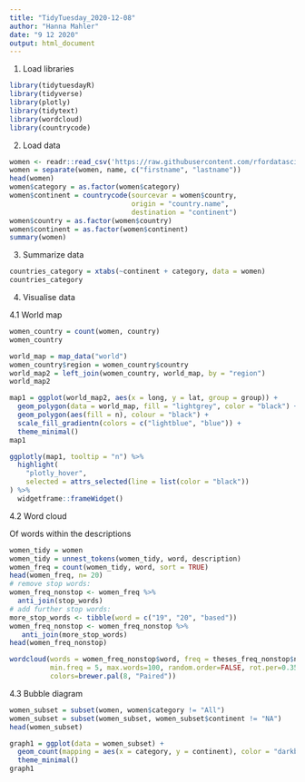 ```yaml
---
title: "TidyTuesday_2020-12-08"
author: "Hanna Mahler"
date: "9 12 2020"
output: html_document
---
```


1. Load libraries
```r
library(tidytuesdayR)
library(tidyverse)
library(plotly)
library(tidytext)
library(wordcloud)
library(countrycode)
```

2. Load data
```r
women <- readr::read_csv('https://raw.githubusercontent.com/rfordatascience/tidytuesday/master/data/2020/2020-12-08/women.csv')
women = separate(women, name, c("firstname", "lastname"))
head(women)
women$category = as.factor(women$category)
women$continent = countrycode(sourcevar = women$country,
                              origin = "country.name",
                              destination = "continent")
women$country = as.factor(women$country)
women$continent = as.factor(women$continent)
summary(women)
```

3. Summarize data
```r
countries_category = xtabs(~continent + category, data = women)
countries_category
```

4. Visualise data

4.1 World map
```r
women_country = count(women, country)
women_country

world_map = map_data("world")
women_country$region = women_country$country
world_map2 = left_join(women_country, world_map, by = "region")
world_map2

map1 = ggplot(world_map2, aes(x = long, y = lat, group = group)) + 
  geom_polygon(data = world_map, fill = "lightgrey", color = "black") +
  geom_polygon(aes(fill = n), colour = "black") + 
  scale_fill_gradientn(colors = c("lightblue", "blue")) +
  theme_minimal()
map1
```

```r
ggplotly(map1, tooltip = "n") %>%
  highlight(
    "plotly_hover",
    selected = attrs_selected(line = list(color = "black"))
) %>%
  widgetframe::frameWidget()
```

4.2 Word cloud

Of words within the descriptions
```r
women_tidy = women
women_tidy = unnest_tokens(women_tidy, word, description)
women_freq = count(women_tidy, word, sort = TRUE)
head(women_freq, n= 20)
# remove stop words:
women_freq_nonstop <- women_freq %>% 
  anti_join(stop_words)
# add further stop words:
more_stop_words <- tibble(word = c("19", "20", "based"))
women_freq_nonstop <- women_freq_nonstop %>% 
   anti_join(more_stop_words)
head(women_freq_nonstop)

wordcloud(words = women_freq_nonstop$word, freq = theses_freq_nonstop$n,
          min.freq = 5, max.words=100, random.order=FALSE, rot.per=0.35, 
          colors=brewer.pal(8, "Paired"))
```

4.3 Bubble diagram

```r
women_subset = subset(women, women$category != "All")
women_subset = subset(women_subset, women_subset$continent != "NA")
head(women_subset)

graph1 = ggplot(data = women_subset) + 
  geom_count(mapping = aes(x = category, y = continent), color = "darkblue", fill = "blue", alpha = 0.6) + 
  theme_minimal()
graph1
```








